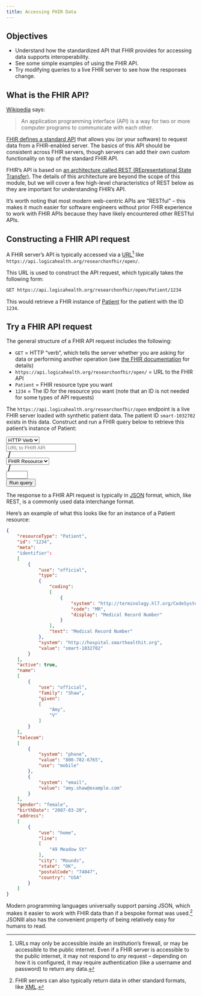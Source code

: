 ```yaml
---
title: Accessing FHIR Data
---
```


## Objectives

-   Understand how the standardized API that FHIR provides for accessing data supports interoperability.
-   See some simple examples of using the FHIR API.
-   Try modifying queries to a live FHIR server to see how the responses change.

## What is the FHIR API?

[Wikipedia](https://en.wikipedia.org/wiki/API) says:

> An application programming interface (API) is a way for two or more computer programs to communicate with each other.

[FHIR defines a standard API](https://www.hl7.org/fhir/http.html) that allows you (or your software) to request data from a FHIR-enabled server. The basics of this API should be consistent across FHIR servers, though servers can add their own custom functionality on top of the standard FHIR API.

FHIR's API is based on [an architecture called REST (REpresentational State Transfer)](https://www.ibm.com/topics/rest-apis). The details of this architecture are beyond the scope of this module, but we will cover a few high-level characteristics of REST below as they are important for understanding FHIR's API.

It's worth noting that most modern web-centric APIs are "RESTful" -- this makes it much easier for software engineers without prior FHIR experience to work with FHIR APIs because they have likely encountered other RESTful APIs.

## Constructing a FHIR API request

A FHIR server's API is typically accessed via a [URL](https://developer.mozilla.org/en-US/docs/Learn/Common_questions/Web_mechanics/What_is_a_URL)[^1] like `https://api.logicahealth.org/researchonfhir/open/`.

[^1]: URLs may only be accessible inside an institution's firewall, or may be accessible to the public internet. Even if a FHIR server is accessible to the public internet, it may not respond to *any* request -- depending on how it is configured, it may require authentication (like a username and password) to return any data.

This URL is used to construct the API request, which typically takes the following form:

``` markdown
GET https://api.logicahealth.org/researchonfhir/open/Patient/1234
```

This would retrieve a FHIR instance of [Patient](https://www.hl7.org/fhir/patient.html) for the patient with the ID `1234`.

::: {.callout-note collapse="true"}
## Try a FHIR API request

The general structure of a FHIR API request includes the following:

-   `GET` = HTTP "verb", which tells the server whether you are asking for data or performing another operation (see [the FHIR documentation](https://www.hl7.org/fhir/http.html#trules) for details)
-   `https://api.logicahealth.org/researchonfhir/open/` = URL to the FHIR API
-   `Patient` = FHIR resource type you want
-   `1234` = The ID for the resource you want (note that an ID is not needed for some types of API requests)

The `https://api.logicahealth.org/researchonfhir/open` endpoint is a live FHIR server loaded with synthetic patient data. The patient ID `smart-1032702` exists in this data. Construct and run a FHIR query below to retrieve this patient's instance of Patient:

<!--# Proof of concept "run live query" widget is below -- this needs to get replaced with something much more robust that allows the user to construct the request themselves. -->

```{=html}
<div class="d-flex row">
  <div class="col my-auto me-3">
    <select id="accessing-fhir-data-query-http-verb" class="form-select form-select-sm" aria-label="Select a FHIR Resource" name="query-http-verb">
      <option selected>HTTP Verb</option>
      <option value="GET">GET</option>
      <option value="POST">POST</option>
      <option value="HEAD">HEAD</option>
      <option value="PATCH">PATCH</option>
      <option value="PUT">PUT</option>
      <option value="DELETE">DELETE</option>
    </select>
  </div>

  <div class="col my-auto">
    <input id="accessing-fhir-data-query-base-url" type="text" class="form-control form-control-sm" aria-label="FHIR API URL" name="query-base-url" placeholder="URL to FHIR API" />
  </div>

  <div class="col my-auto">
    <!-- customized 'slash' svg to look nice -->
    <svg xmlns="http://www.w3.org/2000/svg" width="16" height="16" fill="currentColor" class="bi bi-slash" viewBox="0 0 16 16" transform="rotate(-30 0 0) scale(2 2)">
      <path d="M11.354 4.646a.5.5 0 0 1 0 .708l-6 6a.5.5 0 0 1-.708-.708l6-6a.5.5 0 0 1 .708 0z"/>
    </svg>
  </div>

  <div class="col my-auto">
    <select id="accessing-fhir-data-query-resource" class="form-select form-select-sm" aria-label="Select a FHIR Resource" name="query-resource">
      <option selected>FHIR Resource</option>
      <option value="Patient">Patient</option>
      <option value="Observation">Observation</option>
    </select>
  </div>

  <div class="col my-auto">
    <!-- customized 'slash' svg to look nice -->
    <svg xmlns="http://www.w3.org/2000/svg" width="16" height="16" fill="currentColor" class="bi bi-slash" viewBox="0 0 16 16" transform="rotate(-30 0 0) scale(2 2)">
      <path d="M11.354 4.646a.5.5 0 0 1 0 .708l-6 6a.5.5 0 0 1-.708-.708l6-6a.5.5 0 0 1 .708 0z"/>
    </svg>
  </div>

  <div class="col my-auto me-2">
    <input id="accessing-fhir-data-query-id" type="text" class="form-control form-control-sm" name="query-id" size="4" />
  </div>

  <div class="col my-auto">
    <button class="btn btn-sm btn-primary" onclick="getPatient()">Run query</button>
  </div>
</div>
```

::: {#patient-output}
:::
:::

The response to a FHIR API request is typically in [JSON](https://en.wikipedia.org/wiki/JSON) format, which, like REST, is a commonly used data interchange format.

Here's an example of what this looks like for an instance of a Patient resource:

<!--# Maybe do something like this for showing JSON? https://codepen.io/WartClaes/pen/QGGPJL -->

``` json
{
    "resourceType": "Patient",
    "id": "1234",
    "meta":
    "identifier":
    [
        {
            "use": "official",
            "type":
            {
                "coding":
                [
                    {
                        "system": "http://terminology.hl7.org/CodeSystem/v2-0203",
                        "code": "MR",
                        "display": "Medical Record Number"
                    }
                ],
                "text": "Medical Record Number"
            },
            "system": "http://hospital.smarthealthit.org",
            "value": "smart-1032702"
        }
    ],
    "active": true,
    "name":
    [
        {
            "use": "official",
            "family": "Shaw",
            "given":
            [
                "Amy",
                "V"
            ]
        }
    ],
    "telecom":
    [
        {
            "system": "phone",
            "value": "800-782-6765",
            "use": "mobile"
        },
        {
            "system": "email",
            "value": "amy.shaw@example.com"
        }
    ],
    "gender": "female",
    "birthDate": "2007-03-20",
    "address":
    [
        {
            "use": "home",
            "line":
            [
                "49 Meadow St"
            ],
            "city": "Mounds",
            "state": "OK",
            "postalCode": "74047",
            "country": "USA"
        }
    ]
}
```

Modern programming languages universally support parsing JSON, which makes it easier to work with FHIR data than if a bespoke format was used.[^2] JSONlll also has the convenient property of being relatively easy for humans to read.

[^2]: FHIR servers can also typically return data in other standard formats, like [XML](https://en.wikipedia.org/wiki/XML).

```{=html}
<script>
  let getPatient = function() {
    let url = "https://api.logicahealth.org/researchonfhir/open/Patient/smart-1032702";
    fetch(url) // Call the fetch function passing the url of the API as a parameter
    .then(res => res.json())
    .then(function (res) {
      document.getElementById('patient-output').innerHTML = JSON.stringify(res);
    })
    .catch(function() {
      // This is where you run code if the server returns any errors
    });
    return false;
  };
</script>
```
